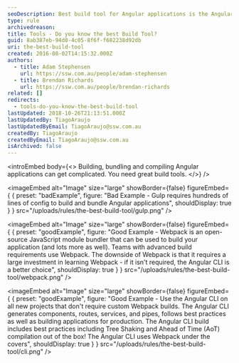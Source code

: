 ```yaml
---
seoDescription: Best build tool for Angular applications is the Angular CLI, which provides efficient building and bundling with minimal configuration.
type: rule
archivedreason:
title: Tools - Do you know the best Build Tool?
guid: 8ab387eb-94d0-4c05-8f6f-f682238d92db
uri: the-best-build-tool
created: 2016-08-02T14:15:32.000Z
authors:
  - title: Adam Stephensen
    url: https://ssw.com.au/people/adam-stephensen
  - title: Brendan Richards
    url: https://ssw.com.au/people/brendan-richards
related: []
redirects:
  - tools-do-you-know-the-best-build-tool
lastUpdated: 2018-10-26T21:13:51.000Z
lastUpdatedBy: TiagoAraujo
lastUpdatedByEmail: TiagoAraujo@ssw.com.au
createdBy: TiagoAraujo
createdByEmail: TiagoAraujo@ssw.com.au
isArchived: false
---
```


<introEmbed
  body={<>
Building, bundling and compiling Angular applications can get complicated. You need great build tools.
  </>}
/>

<imageEmbed
  alt="Image"
  size="large"
  showBorder={false}
  figureEmbed={ {
    preset: "badExample",
    figure: "Bad Example - Gulp requires hundreds of lines of config to build and bundle Angular applications",
    shouldDisplay: true
  } }
  src="/uploads/rules/the-best-build-tool/gulp.png"
/>


<imageEmbed
  alt="Image"
  size="large"
  showBorder={false}
  figureEmbed={ {
    preset: "goodExample",
    figure: "Good Example - Webpack is an open-source JavaScript module bundler that can be used to build your application (and lots more as well). Teams with advanced build requirements use Webpack. The downside of Webpack is that it requires a large investment in learning Webpack - if it isn't required, the Angular CLI is a better choice",
    shouldDisplay: true
  } }
  src="/uploads/rules/the-best-build-tool/webpack.png"
/>


<imageEmbed
  alt="Image"
  size="large"
  showBorder={false}
  figureEmbed={ {
    preset: "goodExample",
    figure: "Good Example - Use the Angular CLI on all new projects that don't require custom Webpack builds. The Angular CLI generates components, routes, services, and pipes, follows best practices as well as building applications for production. The Angular CLI build includes best practices including Tree Shaking and Ahead of Time (AoT) compilation out of the box! The Angular CLI uses Webpack under the covers",
    shouldDisplay: true
  } }
  src="/uploads/rules/the-best-build-tool/cli.png"
/>
